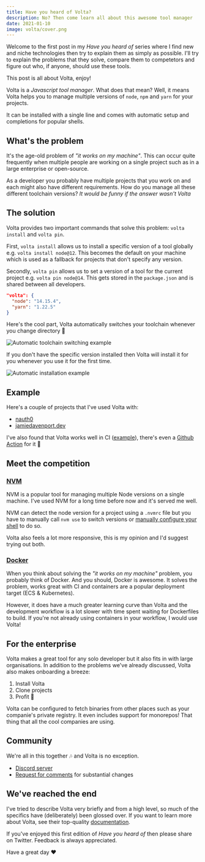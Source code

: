 ```yaml
---
title: Have you heard of Volta?
description: No? Then come learn all about this awesome tool manager
date: 2021-01-10
image: volta/cover.png
---
```


Welcome to the first post in my _Have you heard of_ series where I find new and niche technologies then try to explain them as simply as possible. I'll try to explain the problems that they solve, compare them to competetors and figure out who, if anyone, should use these tools. 

This post is all about Volta, enjoy!

<RepoCard owner="volta-cli" repo="volta" />

Volta is a _Javascript tool manager_. What does that mean? Well, it means Volta helps you to manage multiple versions of `node`, `npm` and `yarn` for your projects.

It can be installed with a single line and comes with automatic setup and completions for popular shells.

## What's the problem

It's the age-old problem of _"it works on my machine"_. This can occur quite frequently when multiple people are working on a single project such as in a large enterprise or open-source.

As a developer you probably have multiple projects that you work on and each might also have different requirements. How do you manage all these different toolchain versions? _It would be funny if the answer wasn't Volta_

## The solution

Volta provides two important commands that solve this problem: `volta install` and `volta pin`.

First, `volta install` allows us to install a specific version of a tool globally e.g. `volta install node@12`. This becomes the default on your machine which is used as a fallback for projects that don't specify any version.

Secondly, `volta pin` allows us to set a version of a tool for the current project e.g. `volta pin node@14`. This gets stored in the `package.json` and is shared between all developers. 

```json
"volta": {
  "node": "14.15.4",
  "yarn": "1.22.5"
}
```

Here's the cool part, Volta automatically switches your toolchain whenever you change directory 🤯

<img src="/images/volta/switch-dirs.png" alt="Automatic toolchain switching example" />

If you don't have the specific version installed then Volta will install it for you whenever you use it for the first time.

<img src="/images/volta/automatic-installation.png" alt="Automatic installation example" />

## Example

Here's a couple of projects that I've used Volta with:
- [nauth0](https://github.com/jamiedavenport/nauth0/blob/main/package.json)
- [jamiedavenport.dev](https://github.com/jamiedavenport/jamiedavenport.dev/blob/main/package.json)


I've also found that Volta works well in CI ([example](https://github.com/jamiedavenport/nauth0/pull/46)), there's even a [Github Action](https://github.com/volta-cli/action) for it 🥳

## Meet the competition

### [NVM](https://github.com/nvm-sh/nvm)

NVM is a popular tool for managing multiple Node versions on a single machine. I've used NVM for a long time before now and it's served me well.

NVM can detect the node version for a project using a `.nvmrc` file but you have to manually call `nvm use` to switch versions or [manually configure your shell](https://github.com/nvm-sh/nvm#deeper-shell-integration) to do so.

Volta also feels a lot more responsive, this is my opinion and I'd suggest trying out both.

### [Docker](https://www.docker.com/)

When you think about solving the _"it works on my machine"_ problem, you probably think of Docker. And you should, Docker is awesome. It solves the problem, works great with CI and containers are a popular deployment target (ECS & Kubernetes).

However, it does have a much greater learning curve than Volta and the development workflow is a lot slower with time spent waiting for Dockerfiles to build. If you're not already using containers in your workflow, I would use Volta!

## For the enterprise

Volta makes a great tool for any solo developer but it also fits in with large organisations. In addition to the problems we've already discussed, Volta also makes onboarding a breeze:
1. Install Volta
1. Clone projects
1. Profit 🤩

Volta can be configured to fetch binaries from other places such as your companie's private registry. It even includes support for monorepos! That thing that all the cool companies are using.

## Community

We're all in this together 🎶 and Volta is no exception.

- [Discord server](https://discord.gg/hgPTz9A)
- [Request for comments](https://github.com/volta-cli/rfcs) for substantial changes

## We've reached the end

I've tried to describe Volta very briefly and from a high level, so much of the specifics have (deliberately) been glossed over. If you want to learn more about Volta, see their top-quality [documentation](https://volta.sh/).

If you've enjoyed this first edition of _Have you heard of_ then please share on Twitter. Feedback is always appreciated.

Have a great day ❤️